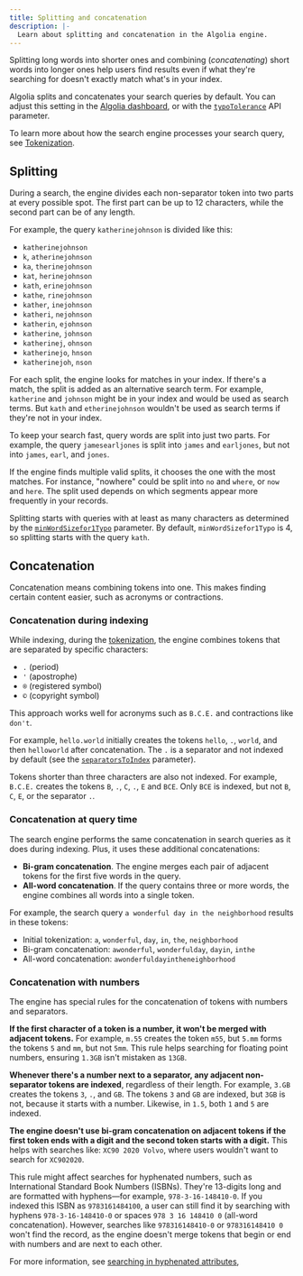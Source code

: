 ```yaml
---
title: Splitting and concatenation
description: |-
  Learn about splitting and concatenation in the Algolia engine.
---
```


Splitting long words into shorter ones and combining (_concatenating_) short words into longer ones
help users find results even if what they're searching for doesn't exactly match what's in your index.

Algolia splits and concatenates your search queries by default.
You can adjust this setting in the [Algolia dashboard](https://dashboard.algolia.com//explorer/configuration/typo-tolerance),
or with the [`typoTolerance`](/api-reference/api-parameters/typoTolerance/) API parameter.

To learn more about how the search engine processes your search query,
see [Tokenization](/guides/managing-results/optimize-search-results/handling-natural-languages-nlp/in-depth/tokenization/).

## Splitting

During a search, the engine divides each non-separator token into two parts at every possible spot.
The first part can be up to 12 characters, while the second part can be of any length.

For example, the query `katherinejohnson` is divided like this:

- `katherinejohnson`
- `k`, `atherinejohnson`
- `ka`, `therinejohnson`
- `kat`, `herinejohnson`
- `kath`, `erinejohnson`
- `kathe`, `rinejohnson`
- `kather`, `inejohnson`
- `katheri`, `nejohnson`
- `katherin`, `ejohnson`
- `katherine`, `johnson`
- `katherinej`, `ohnson`
- `katherinejo`, `hnson`
- `katherinejoh`, `nson`

For each split, the engine looks for matches in your index.
If there's a match, the split is added as an alternative search term.
For example, `katherine` and `johnson` might be in your index and would be
used as search terms.
But `kath` and `etherinejohnson` wouldn't be used as search terms
if they're not in your index.

To keep your search fast, query words are split into just two parts.
For example, the query `jamesearljones` is split into `james` and `earljones`,
but not into `james`, `earl`, and `jones`.

If the engine finds multiple valid splits,
it chooses the one with the most matches.
For instance, "nowhere" could be split into `no` and `where`, or `now` and `here`.
The split used depends on which segments appear more frequently in your records.

Splitting starts with queries with at least as many characters as determined by the [`minWordSizefor1Typo`](/api-reference/api-parameters/minWordSizefor1Typo/) parameter.
By default, `minWordSizefor1Typo` is 4, so splitting starts with the query `kath`.

## Concatenation

Concatenation means combining tokens into one.
This makes finding certain content easier, such as acronyms or contractions.

### Concatenation during indexing

While indexing, during the [tokenization](/guides/managing-results/optimize-search-results/handling-natural-languages-nlp/in-depth/tokenization/),
the engine combines tokens that are separated by specific characters:

- `.` (period)
- `'` (apostrophe)
- `®` (registered symbol)
- `©` (copyright symbol)

This approach works well for acronyms such as `B.C.E.` and contractions like `don't`.

For example, `hello.world` initially creates the tokens `hello`, `.`, `world`, and then `helloworld` after concatenation.
The `.` is a separator and not indexed by default (see the [`separatorsToIndex`](/api-reference/api-parameters/separatorsToIndex/) parameter).

Tokens shorter than three characters are also not indexed.
For example, `B.C.E.` creates the tokens `B`, `.`, `C`, `.`, `E` and `BCE`.
Only `BCE` is indexed, but not `B`, `C`, `E`, or the separator `.`.

### Concatenation at query time

The search engine performs the same concatenation in search queries as it does during indexing.
Plus, it uses these additional concatenations:

- **Bi-gram concatenation**. The engine merges each pair of adjacent tokens for the first five words in the query.
- **All-word concatenation**. If the query contains three or more words, the engine combines all words into a single token.

For example, the search query `a wonderful day in the neighborhood` results in these tokens:

- Initial tokenization: `a`, `wonderful`, `day`, `in`, `the`, `neighborhood`
- Bi-gram concatenation: `awonderful`, `wonderfulday`, `dayin`, `inthe`
- All-word concatenation: `awonderfuldayintheneighborhood`

### Concatenation with numbers

The engine has special rules for the concatenation of tokens with numbers and separators.

**If the first character of a token is a number, it won't be merged with adjacent tokens.**
For example, `m.55` creates the token `m55`, but `5.mm` forms the tokens `5` and `mm`, but not `5mm`.
This rule helps searching for floating point numbers, ensuring `1.3GB` isn't mistaken as `13GB`.

**Whenever there's a number next to a separator, any adjacent non-separator tokens are indexed**,
regardless of their length.
For example, `3.GB` creates the tokens `3`, `.`, and `GB`.
The tokens `3` and `GB` are indexed, but `3GB` is not,
because it starts with a number.
Likewise, in `1.5`, both `1` and `5` are indexed.

**The engine doesn't use bi-gram concatenation on adjacent tokens if the first token ends with a digit and the second token starts with a digit.**
This helps with searches like: `XC90 2020 Volvo`, where users wouldn't want to search for `XC902020`.

This rule might affect searches for hyphenated numbers, such as International Standard Book Numbers (ISBNs).
They're 13-digits long and are formatted with hyphens—for example, `978-3-16-148410-0`.
If you indexed this ISBN as `9783161484100`,
a user can still find it by searching with hyphens `978-3-16-148410-0` or spaces `978 3 16 148410 0` (all-word concatenation).
However, searches like `978316148410-0` or `978316148410 0` won't find the record,
as the engine doesn't merge tokens that begin or end with numbers and are next to each other.

For more information, see [searching in hyphenated attributes](/guides/managing-results/optimize-search-results/typo-tolerance/how-to/how-to-search-in-hyphenated-attributes/),
